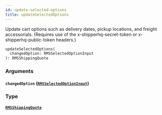 ```yaml
---
id: update-selected-options
title: updateSelectedOptions
---
```


Update cart options such as delivery dates, pickup locations, and freight accessorials.
(Requires use of the x-shipperhq-secret-token or x-shipperhq-public-token headers.)

```graphql
updateSelectedOptions(
  changedOption: RMSSelectedOptionInput
): RMSShippingQuote

```

### Arguments

#### `changedOption` ([`RMSSelectedOptionInput`](../rate-manager-service/inputs/rmsselected-option-input))

### Type

#### [`RMSShippingQuote`](../rate-manager-service/objects/rmsshipping-quote)
